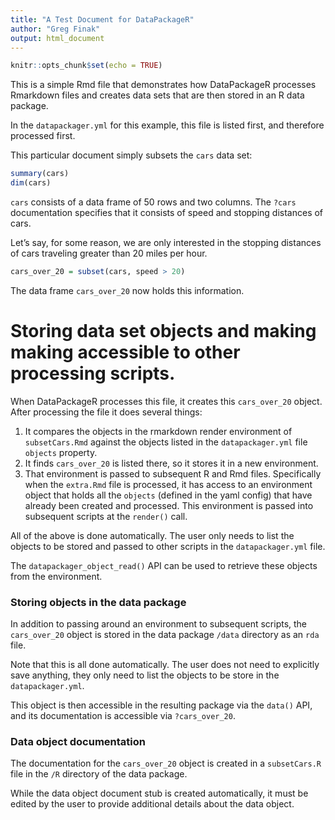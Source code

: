 ```yaml
---
title: "A Test Document for DataPackageR"
author: "Greg Finak"
output: html_document
---
```


```r
knitr::opts_chunk$set(echo = TRUE)
```

This is a simple Rmd file that demonstrates how DataPackageR processes Rmarkdown files and creates data sets
that are then stored in an R data package.

In the `datapackager.yml` for this example, this file is listed first, and therefore processed first.

This particular document simply subsets the `cars` data set:

```r
summary(cars)
dim(cars)
```

`cars` consists of a data frame of 50 rows and two columns. The `?cars` documentation specifies that it consists of speed and stopping distances of cars.

Let's say, for some reason, we are only interested in the stopping distances of cars traveling greater than 20 miles per hour.

```r
cars_over_20 = subset(cars, speed > 20)
```

The data frame `cars_over_20` now holds this information.

# Storing data set objects and making making accessible to other processing scripts.

When DataPackageR processes this file, it creates this `cars_over_20` object. After processing the file it does several things:

1. It compares the objects in the rmarkdown render environment of `subsetCars.Rmd` against the objects listed in the `datapackager.yml` file `objects` property.
2. It finds `cars_over_20` is listed there, so it stores it in a new environment.
3. That environment is passed to subsequent R and Rmd files. Specifically when the `extra.Rmd` file is processed, it has access to an environment object that holds all the `objects` (defined in the yaml config) that have already been created and processed. This environment is passed into subsequent scripts at the `render()` call.

All of the above is done automatically. The user only needs to list the objects to be stored and passed to other scripts in the `datapackager.yml` file.

The `datapackager_object_read()` API can be used to retrieve these objects from the environment.

### Storing objects in the data package

In addition to passing around an environment to subsequent scripts, the `cars_over_20` object is stored in the data package `/data` directory as an `rda` file.

Note that this is all done automatically. The user does not need to explicitly save anything, they only need to list the objects to be store in the `datapackager.yml`.

This object is then accessible in the resulting package via the `data()` API, and its documentation is accessible via `?cars_over_20`.

### Data object documentation

The documentation for the `cars_over_20` object is created in a `subsetCars.R` file in the `/R` directory of the data package.

While the data object document stub is created automatically, it must be edited by the user to provide additional details about the data object.


